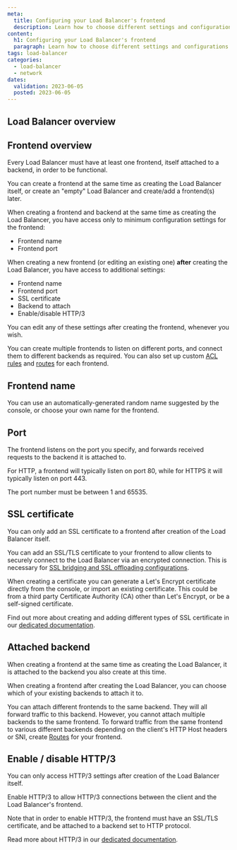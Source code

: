 ```yaml
---
meta:
  title: Configuring your Load Balancer's frontend
  description: Learn how to choose different settings and configurations for your Load Balancer's frontend depending on your needs
content:
  h1: Configuring your Load Balancer's frontend
  paragraph: Learn how to choose different settings and configurations for your Load Balancer's frontend depending on your needs
tags: load-balancer
categories: 
  - load-balancer
  - network
dates:
  validation: 2023-06-05
  posted: 2023-06-05
---
```


## Load Balancer overview

<Macro id="load-balancer" />

## Frontend overview

Every Load Balancer must have at least one frontend, itself attached to a backend, in order to be functional.

You can create a frontend at the same time as creating the Load Balancer itself, or create an "empty" Load Balancer and create/add a frontend(s) later. 

When creating a frontend and backend at the same time as creating the Load Balancer, you have access only to minimum configuration settings for the frontend:
- Frontend name
- Frontend port

When creating a new frontend (or editing an existing one) **after** creating the Load Balancer, you have access to additional settings:
- Frontend name
- Frontend port
- SSL certificate
- Backend to attach
- Enable/disable HTTP/3

You can edit any of these settings after creating the frontend, whenever you wish.

You can create multiple frontends to listen on different ports, and connect them to different backends as required. You can also set up custom [ACL rules](/network/load-balancer/how-to/create-manage-acls/) and [routes](/network/load-balancer/how-to/create-manage-routes/) for each frontend.

## Frontend name

You can use an automatically-generated random name suggested by the console, or choose your own name for the frontend.

## Port

The frontend listens on the port you specify, and forwards received requests to the backend it is attached to.

For HTTP, a frontend will typically listen on port 80, while for HTTPS it will typically listen on port 443.

The port number must be between 1 and 65535.

## SSL certificate

<Message type="note">

You can only add an SSL certificate to a frontend after creation of the Load Balancer itself.

</Message>

You can add an SSL/TLS certificate to your frontend to allow clients to securely connect to the Load Balancer via an encrypted connection. This is necessary for [SSL bridging and SSL offloading configurations](/network/load-balancer/reference-content/ssl-bridging-offloading-passthrough/).

When creating a certificate you can generate a Let's Encrypt certificate directly from the console, or import an existing certificate. This could be from a third party Certificate Authority (CA) other than Let's Encrypt, or be a self-signed certificate.

Find out more about creating and adding different types of SSL certificate in our [dedicated documentation](/network/load-balancer/how-to/add-certificate/).

## Attached backend

When creating a frontend at the same time as creating the Load Balancer, it is attached to the backend you also create at this time.

When creating a frontend after creating the Load Balancer, you can choose which of your existing backends to attach it to.

<Message type="note">

You can attach different frontends to the same backend. They will all forward traffic to this backend. However, you cannot attach multiple backends to the same frontend. To forward traffic from the same frontend to various different backends depending on the client's HTTP Host headers or SNI, create [Routes](/network/load-balancer/how-to/create-manage-routes/) for your frontend.

</Message>

## Enable / disable HTTP/3

<Message type="note">

You can only access HTTP/3 settings after creation of the Load Balancer itself.

</Message>

Enable HTTP/3 to allow HTTP/3 connections between the client and the Load Balancer's frontend. 

Note that in order to enable HTTP/3, the frontend must have an SSL/TLS certificate, and be attached to a backend set to HTTP protocol. 

Read more about HTTP/3 in our [dedicated documentation](https://www.scaleway.com/en/docs/network/load-balancer/reference-content/http2-http3/).


